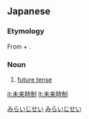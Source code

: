 ==Japanese==
{{ja-kanjitab|み|らい|じ|せい|yomi=on}}

===Etymology===
From {{ja-r|未来|みらい|gloss=future}} + {{ja-r|時制|じせい|gloss=tense}}.

===Noun===
{{ja-noun|みらい じせい}}

# {{lb|ja|grammar}} [[future tense]]

[[Category:ja:Grammar|みらいじせい]]
[[Category:ja:Tenses|みらいじせい]]

[[it:未来時制]]
[[lt:未来時制]]